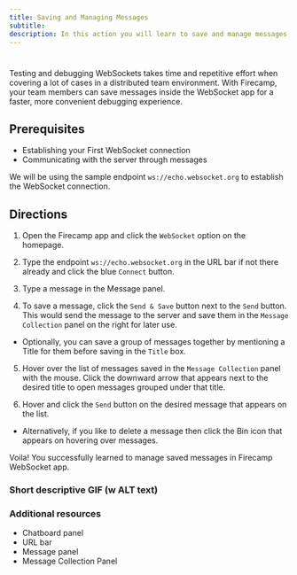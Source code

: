 ```yaml
---
title: Saving and Managing Messages
subtitle:
description: In this action you will learn to save and manage messages in the websockets app.
---
```


#

Testing and debugging WebSockets takes time and repetitive effort when covering a lot of cases in a distributed team environment. With Firecamp, your team members can save messages inside the WebSocket app for a faster, more convenient debugging experience.

## Prerequisites
- Establishing your First WebSocket connection
- Communicating with the server through messages

We will be using the sample endpoint `ws://echo.websocket.org` to establish the WebSocket connection.

## Directions
1. Open the Firecamp app and click the `WebSocket` option on the homepage.

2. Type the endpoint `ws://echo.websocket.org` in the URL bar if not there already and click the blue `Connect` button.

3. Type a message in the Message panel.

4. To save a message, click the `Send & Save` button next to the `Send` button. This would send the message to the server and save them in the `Message Collection` panel on the right for later use.

 - Optionally, you can save a group of messages together by mentioning a Title for them before saving in the `Title` box.

5. Hover over the list of messages saved in the `Message Collection` panel with the mouse. Click the downward arrow that appears next to the desired title to open messages grouped under that title.

6. Hover and click the `Send` button on the desired message that appears on the list.

 - Alternatively, if you like to delete a message then click the Bin icon that appears on hovering over messages.

Voila! You successfully learned to manage saved messages in Firecamp WebSocket app.


### Short descriptive GIF (w ALT text)


### Additional resources
- Chatboard panel
- URL bar
- Message panel
- Message Collection Panel
